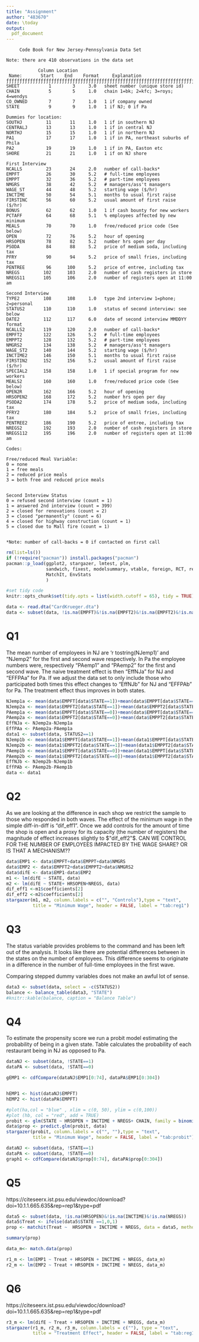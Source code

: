 ```yaml
---
title: "Assignment"
author: "483670"
date: \today
output:
  pdf_document
---
```

```INFO
     Code Book for New Jersey-Pennsylvania Data Set

Note: there are 410 observations in the data set

            Column Location
 Name:       Start    End    Format     Explanation
ƒƒƒƒƒƒƒƒƒƒƒƒƒƒƒƒƒƒƒƒƒƒƒƒƒƒƒƒƒƒƒƒƒƒƒƒƒƒƒƒƒƒƒƒƒƒƒƒƒƒƒƒƒƒƒƒƒƒƒƒƒƒƒƒƒƒƒƒƒƒƒƒƒƒƒ
SHEET           1        3     3.0   sheet number (unique store id)
CHAIN           5        5     1.0   chain 1=bk; 2=kfc; 3=roys; 4=wendys
CO_OWNED        7        7     1.0   1 if company owned
STATE           9        9     1.0   1 if NJ; 0 if Pa                      

Dummies for location:
SOUTHJ         11       11     1.0   1 if in southern NJ
CENTRALJ       13       13     1.0   1 if in central NJ
NORTHJ         15       15     1.0   1 if in northern NJ
PA1            17       17     1.0   1 if in PA, northeast suburbs of Phila
PA2            19       19     1.0   1 if in PA, Easton etc
SHORE          21       21     1.0   1 if on NJ shore

First Interview
NCALLS         23       24     2.0   number of call-backs*
EMPFT          26       30     5.2   # full-time employees
EMPPT          32       36     5.2   # part-time employees
NMGRS          38       42     5.2   # managers/ass't managers
WAGE_ST        44       48     5.2   starting wage ($/hr)
INCTIME        50       54     5.1   months to usual first raise
FIRSTINC       56       60     5.2   usual amount of first raise ($/hr)
BONUS          62       62     1.0   1 if cash bounty for new workers
PCTAFF         64       68     5.1   % employees affected by new minimum
MEALS          70       70     1.0   free/reduced price code (See below)
OPEN           72       76     5.2   hour of opening
HRSOPEN        78       82     5.2   number hrs open per day
PSODA          84       88     5.2   price of medium soda, including tax
PFRY           90       94     5.2   price of small fries, including tax
PENTREE        96      100     5.2   price of entree, including tax
NREGS         102      103     2.0   number of cash registers in store
NREGS11       105      106     2.0   number of registers open at 11:00 am

Second Interview
TYPE2         108      108     1.0   type 2nd interview 1=phone; 2=personal
STATUS2       110      110     1.0   status of second interview: see below
DATE2         112      117     6.0   date of second interview MMDDYY format
NCALLS2       119      120     2.0   number of call-backs*
EMPFT2        122      126     5.2   # full-time employees
EMPPT2        128      132     5.2   # part-time employees
NMGRS2        134      138     5.2   # managers/ass't managers
WAGE_ST2      140      144     5.2   starting wage ($/hr)
INCTIME2      146      150     5.1   months to usual first raise
FIRSTIN2      152      156     5.2   usual amount of first raise ($/hr)
SPECIAL2      158      158     1.0   1 if special program for new workers
MEALS2        160      160     1.0   free/reduced price code (See below)
OPEN2R        162      166     5.2   hour of opening
HRSOPEN2      168      172     5.2   number hrs open per day
PSODA2        174      178     5.2   price of medium soda, including tax
PFRY2         180      184     5.2   price of small fries, including tax
PENTREE2      186      190     5.2   price of entree, including tax
NREGS2        192      193     2.0   number of cash registers in store
NREGS112      195      196     2.0   number of registers open at 11:00 am

Codes:

Free/reduced Meal Variable:
0 = none
1 = free meals
2 = reduced price meals
3 = both free and reduced price meals


Second Interview Status
0 = refused second interview (count = 1)
1 = answered 2nd interview (count = 399)
2 = closed for renovations (count = 2)
3 = closed "permanently" (count = 6)
4 = closed for highway construction (count = 1)
5 = closed due to Mall fire (count = 1)


*Note: number of call-backs = 0 if contacted on first call
```


```r
rm(list=ls())
if (!require("pacman")) install.packages("pacman")
pacman::p_load(ggplot2, stargazer, lmtest, plm, 
               sandwich, fixest, modelsummary, vtable, foreign, RCT, reshape2, 
               MatchIt, EnvStats
               )

#set tidy code
knitr::opts_chunk$set(tidy.opts = list(width.cutoff = 65), tidy = TRUE)
```

```r
data <- read.dta("CardKrueger.dta")
data <- subset(data, !is.na(EMPFT)&!is.na(EMPFT2)&!is.na(EMPFT2)&!is.na(EMPPT2)&!is.na(NMGRS)&!is.na(NMGRS2))      
```

# Q1
The mean number of employees in NJ are 'r tostring(NJemp1)' and "NJemp2" for the first and second wave respectively. In Pa the employee numbers were, respectively "PAemp1" and "PAemp2" for the first and second wave. The naive treatment effect is then "EffNJa" for NJ and "EFFPAa" for Pa. If we adjust the data set to only include those who participated both times this effect changes to "EffNJb" for NJ and "EFFPAb" for Pa. The treatment effect thus improves in both states. 

```r
NJemp1a <- mean(data$EMPFT[data$STATE==1])+mean(data$EMPPT[data$STATE==1])+mean(data$NMGRS[data$STATE==1])
NJemp2a <- mean(data$EMPFT2[data$STATE==1])+mean(data$EMPPT2[data$STATE==1])+mean(data$NMGRS2[data$STATE==1])
PAemp1a <- mean(data$EMPFT[data$STATE==0])+mean(data$EMPPT[data$STATE==0])+mean(data$NMGRS[data$STATE==0])
PAemp2a <- mean(data$EMPFT2[data$STATE==0])+mean(data$EMPPT2[data$STATE==0])+mean(data$NMGRS2[data$STATE==0])
EffNJa <- NJemp2a-NJemp1a
EffPAa <- PAemp2a-PAemp1a
data1 <- subset(data, STATUS2==1)
NJemp1b <- mean(data1$EMPFT[data$STATE==1])+mean(data1$EMPPT[data$STATE==1])+mean(data1$NMGRS[data$STATE==1])
NJemp2b <- mean(data1$EMPFT2[data$STATE==1])+mean(data1$EMPPT2[data$STATE==1])+mean(data1$NMGRS2[data$STATE==1])
PAemp1b <- mean(data1$EMPFT[data$STATE==0])+mean(data1$EMPPT[data$STATE==0])+mean(data1$NMGRS[data$STATE==0])
PAemp2b <- mean(data1$EMPFT2[data$STATE==0])+mean(data1$EMPPT2[data$STATE==0])+mean(data1$NMGRS2[data$STATE==0])
EffNJb <- NJemp2b-NJemp1b
EffPAb <- PAemp2b-PAemp1b
data <- data1
```

# Q2
As we are looking at the difference in each shop we restrict the sample to those who responded in both waves. The effect of the minimum wage in the simple diff-in-diff is "dif_eff1". Once we add controls for the amount of time the shop is open and a proxy for its capacity (the number of registers) the magnitude of effect increases slightly to $"dif_eff2"$. CAN WE CONTROL FOR THE NUMBER OF EMPLOYEES IMPACTED BY THE WAGE SHARE? OR IS THAT A MECHANISM??
```r
data$EMP1 <- data$EMPFT+data$EMPPT+data$NMGRS
data$EMP2 <- data$EMPFT2+data$EMPPT2+data$NMGRS2
data$difE <- data$EMP1-data$EMP2
m1 <- lm(difE ~ STATE, data)
m2 <- lm(difE ~ STATE+ HRSOPEN+NREGS, data)
dif_eff1 <-m1$coefficients[2]
dif_eff2 <-m2$coefficients[2]
stargazer(m1, m2, column.labels = c("", "Controls"),type = "text",
          title = "Minimum Wage", header = FALSE, label = "tab:reg1")
```

# Q3
The status variable provides problems to the command and has been left out of the analysis. It looks like there are potential differences between in the states on the number of employees. This difference seems to originate in a difference in the number of full-time employees in the first wave. 

Comparing stepped dummy variables does not make an awful lot of sense. 
```r
data3 <- subset(data, select = -c(STATUS2))
balance <- balance_table(data3, "STATE")
#knitr::kable(balance, caption = "Balance Table")
```


# Q4

To estimate the propensity score we run a probit model estimating the probability of being in a given state. Table \ref{tab:probit} calculates the probability of each restaurant being in NJ as opposed to Pa. 
```r
dataNJ <- subset(data, !STATE==1)
dataPA <- subset(data, !STATE==0)

gEMP1 <- cdfCompare(dataNJ$EMP1[0:74], dataPA$EMP1[0:304])


hEMP1 <- hist(dataNJ$EMPFT)
hEMP2 <- hist(dataPA$EMPFT)

#plot(ha,col = "blue" , xlim = c(0, 50), ylim = c(0,100))
#plot (hb, col = "red", add = TRUE)
probit <- glm(STATE ~ HRSOPEN + INCTIME + NREGS+ CHAIN, family = binomial(link = "probit"), data = data)
data$prop <- predict.glm(probit, data)
stargazer(probit, column.labels = c("", ""),type = "text",
          title = "Minimum Wage", header = FALSE, label = "tab:probit")

dataNJ <- subset(data, !STATE==1)
dataPA <- subset(data, !STATE==0)
graph1 <- cdfCompare(dataNJ$prop[0:74], dataPA$prop[0:304])

```


# Q5

https://citeseerx.ist.psu.edu/viewdoc/download?doi=10.1.1.665.635&rep=rep1&type=pdf

```r
data5 <- subset(data, !is.na(HRSOPEN)&!is.na(INCTIME)&!is.na(NREGS))
data5$Treat <- ifelse(data5$STATE ==1,0,1)
prop <- matchit(Treat ~  HRSOPEN + INCTIME + NREGS, data = data5, method = "nearest", distance ="glm", ratio = 1, replace = FALSE)

summary(prop)

data_m<- match.data(prop)

r1_m <- lm(EMP1 ~ Treat + HRSOPEN + INCTIME + NREGS, data_m)
r2_m <- lm(EMP2 ~ Treat + HRSOPEN + INCTIME + NREGS, data_m)
```

# Q6

https://citeseerx.ist.psu.edu/viewdoc/download?doi=10.1.1.665.635&rep=rep1&type=pdf

```r
r3_m <- lm(difE ~ Treat + HRSOPEN + INCTIME + NREGS, data_m)
stargazer(r1_m, r2_m, r3_m, column.labels = c(""), type = "text",
          title = "Treatment Effect", header = FALSE, label = "tab:reg1")
```
